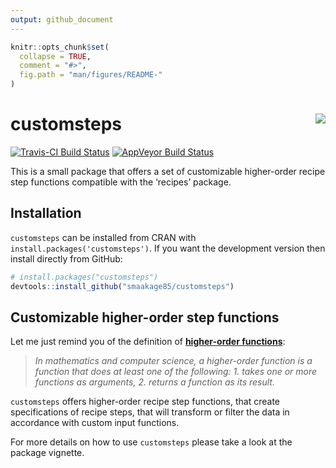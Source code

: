 ```yaml
---
output: github_document
---
```


<!-- README.md is generated from README.Rmd. Please edit that file -->

```r
knitr::opts_chunk$set(
  collapse = TRUE,
  comment = "#>",
  fig.path = "man/figures/README-"
)
```

# customsteps <img src="man/figures/logo.png" align="right" />

[![Travis-CI Build Status](https://travis-ci.org/smaakage85/customsteps.svg?branch=master)](https://travis-ci.org/smaakage85/customsteps)
[![AppVeyor Build Status](https://ci.appveyor.com/api/projects/status/github/smaakage85/customsteps?branch=master&svg=true)](https://ci.appveyor.com/project/smaakage85/customsteps)

This is a small package that offers a set of customizable higher-order recipe
step functions compatible with the 'recipes' package. 

## Installation

`customsteps` can be installed from CRAN with `install.packages('customsteps')`. 
If you want the development version then install directly from GitHub:

```r
# install.packages("customsteps")
devtools::install_github("smaakage85/customsteps")
```

## Customizable higher-order step functions

Let me just remind you of the definition of [**higher-order functions**](https://en.wikipedia.org/wiki/Higher-order_function):

> *In mathematics and computer science, a higher-order function is a function 
that does at least one of the following: 1. takes one or more functions as 
arguments, 2. returns a function as its result.*

`customsteps` offers higher-order recipe step functions, that create 
specifications of recipe steps, that will transform or 
filter the data in accordance with custom input functions. 

For more details on how to use `customsteps` please take a look at the
package vignette.

